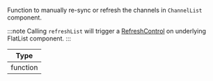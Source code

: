 Function to manually re-sync or refresh the channels in `ChannelList` component.

:::note
Calling `refreshList` will trigger a [RefreshControl](https://reactnative.dev/docs/refreshcontrol) on underlying FlatList component.
:::

| Type     |
| -------- |
| function |
